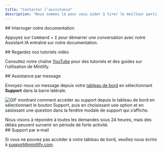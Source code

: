 ```yaml
---
title: "Contacter l’assistance"
description: "Nous sommes là pour vous aider à tirer le meilleur parti de Mintlify"
---
```


<div id="ask-our-docs">
  ## Interroger notre documentation
</div>

Appuyez sur <kbd>Command</kbd> + <kbd>I</kbd> pour démarrer une conversation avec notre Assistant IA entraîné sur notre documentation.

<div id="watch-video-tutorials">
  ## Regardez nos tutoriels vidéo
</div>

Consultez notre chaîne [YouTube](https://www.youtube.com/@GetMintlify/videos) pour des tutoriels et des guides sur l’utilisation de Mintlify.

<div id="message-support">
  ## Assistance par message
</div>

Envoyez-nous un message depuis votre [tableau de bord](https://dashboard.mintlify.com/) en sélectionnant **Support** dans la barre latérale.

![GIF montrant comment accéder au support depuis le tableau de bord en sélectionnant le bouton Support, puis en choisissant une option et en saisissant une question dans la fenêtre modale de support qui s’affiche.](https://mintlify.s3.us-west-1.amazonaws.com/mintlify/images/support-flow.gif)

<Info>
Nous visons à répondre à toutes les demandes sous 24 heures, mais des délais peuvent survenir en période de forte activité.
</Info>

<div id="email-support">
  ## Support par e‑mail
</div>

Si vous ne pouvez pas accéder à votre tableau de bord, veuillez nous écrire à <a href="mailto:support@mintlify.com">support@mintlify.com</a>.